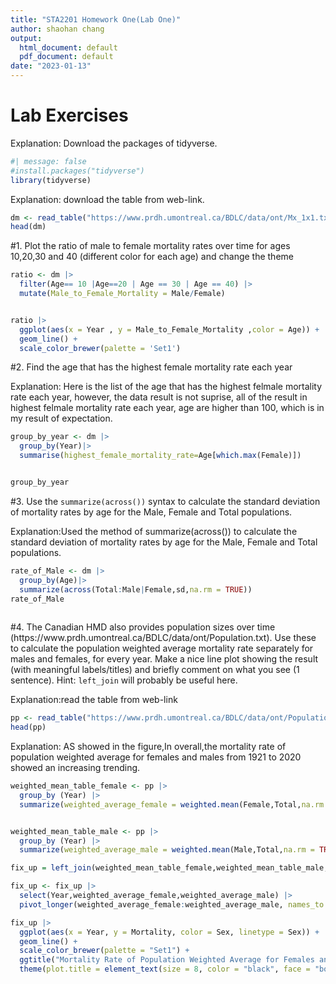 ---
title: "STA2201 Homework One(Lab One)"
author: shaohan chang
output:
  html_document: default
  pdf_document: default
date: "2023-01-13"
---
# Lab Exercises


Explanation: Download the packages of tidyverse.
```{r}
#| message: false
#install.packages("tidyverse")
library(tidyverse)

```


Explanation: download the table from web-link.
```{r}
dm <- read_table("https://www.prdh.umontreal.ca/BDLC/data/ont/Mx_1x1.txt", skip = 2, col_types = "dcddd")
head(dm)

```


  
#1. Plot the ratio of male to female mortality rates over time for ages 10,20,30 and 40 (different color for each age) and change the theme 

```{r}
ratio <- dm |> 
  filter(Age== 10 |Age==20 | Age == 30 | Age == 40) |> 
  mutate(Male_to_Female_Mortality = Male/Female)


ratio |> 
  ggplot(aes(x = Year , y = Male_to_Female_Mortality ,color = Age)) +
  geom_line() + 
  scale_color_brewer(palette = 'Set1')
```


#2. Find the age that has the highest female mortality rate each year 

Explanation: Here is the list of the age that has the highest felmale mortality rate each year, however, the data result is not suprise, all of the result in highest felmale mortality rate each year, age are higher than 100, which is in my result of expectation. 

```{r}

group_by_year <- dm |>
  group_by(Year)|>
  summarise(highest_female_mortality_rate=Age[which.max(Female)])


group_by_year


```


#3. Use the `summarize(across())` syntax to calculate the standard deviation of mortality rates by age for the Male, Female and Total populations.

Explanation:Used the method of summarize(across()) to calculate the standard deviation of mortality rates by age for the Male, Female and Total populations.

```{r}

rate_of_Male <- dm |>
  group_by(Age)|>
  summarize(across(Total:Male|Female,sd,na.rm = TRUE)) 
rate_of_Male
  

```



#4. The Canadian HMD also provides population sizes over time (https://www.prdh.umontreal.ca/BDLC/data/ont/Population.txt). Use these to calculate the population weighted average mortality rate separately for males and females, for every year. Make a nice line plot showing the result (with meaningful labels/titles) and briefly comment on what you see (1 sentence). Hint: `left_join` will probably be useful here. 

Explanation:read the table from web-link

```{r}
pp <- read_table("https://www.prdh.umontreal.ca/BDLC/data/ont/Population.txt", skip = 2, col_types = "dcddd")
head(pp)

```

Explanation: AS showed in the figure,In overall,the mortality rate of population weighted average for females and males from 1921 to 2020 showed an increasing trending. 


```{r}

weighted_mean_table_female <- pp |>
  group_by (Year) |>
  summarize(weighted_average_female = weighted.mean(Female,Total,na.rm = TRUE))


weighted_mean_table_male <- pp |>
  group_by (Year) |>
  summarize(weighted_average_male = weighted.mean(Male,Total,na.rm = TRUE))

fix_up = left_join(weighted_mean_table_female,weighted_mean_table_male, by='Year')

fix_up <- fix_up |>
  select(Year,weighted_average_female,weighted_average_male) |>
  pivot_longer(weighted_average_female:weighted_average_male, names_to = "Sex", values_to = "Mortality")

fix_up |>
  ggplot(aes(x = Year, y = Mortality, color = Sex, linetype = Sex)) + 
  geom_line() + 
  scale_color_brewer(palette = "Set1") +
  ggtitle("Mortality Rate of Population Weighted Average for Females and Males from 1921 to 2020") +
  theme(plot.title = element_text(size = 8, color = "black", face = "bold"))
```
